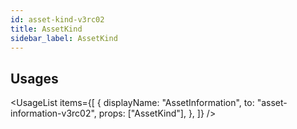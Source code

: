 ```yaml
---
id: asset-kind-v3rc02
title: AssetKind
sidebar_label: AssetKind
---
```



## Usages

<UsageList
  items={[
    {
      displayName: "AssetInformation",
      to: "asset-information-v3rc02",
      props: ["AssetKind"],
    },
  ]}
/>
